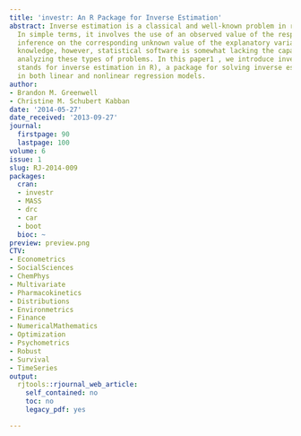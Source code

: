 ```yaml
---
title: 'investr: An R Package for Inverse Estimation'
abstract: Inverse estimation is a classical and well-known problem in regression.
  In simple terms, it involves the use of an observed value of the response to make
  inference on the corresponding unknown value of the explanatory variable. To our
  knowledge, however, statistical software is somewhat lacking the capabilities for
  analyzing these types of problems. In this paper1 , we introduce investr (which
  stands for inverse estimation in R), a package for solving inverse estimation problems
  in both linear and nonlinear regression models.
author:
- Brandon M. Greenwell
- Christine M. Schubert Kabban
date: '2014-05-27'
date_received: '2013-09-27'
journal:
  firstpage: 90
  lastpage: 100
volume: 6
issue: 1
slug: RJ-2014-009
packages:
  cran:
  - investr
  - MASS
  - drc
  - car
  - boot
  bioc: ~
preview: preview.png
CTV:
- Econometrics
- SocialSciences
- ChemPhys
- Multivariate
- Pharmacokinetics
- Distributions
- Environmetrics
- Finance
- NumericalMathematics
- Optimization
- Psychometrics
- Robust
- Survival
- TimeSeries
output:
  rjtools::rjournal_web_article:
    self_contained: no
    toc: no
    legacy_pdf: yes

---
```

